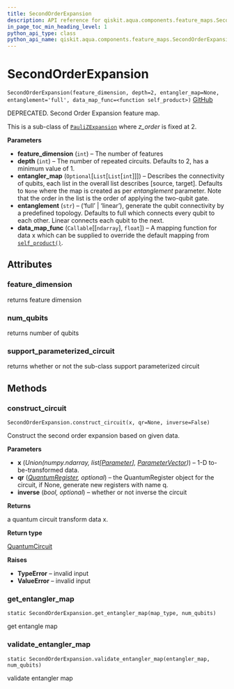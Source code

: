 ```yaml
---
title: SecondOrderExpansion
description: API reference for qiskit.aqua.components.feature_maps.SecondOrderExpansion
in_page_toc_min_heading_level: 1
python_api_type: class
python_api_name: qiskit.aqua.components.feature_maps.SecondOrderExpansion
---
```


# SecondOrderExpansion

<span id="qiskit.aqua.components.feature_maps.SecondOrderExpansion" />

`SecondOrderExpansion(feature_dimension, depth=2, entangler_map=None, entanglement='full', data_map_func=<function self_product>)` [GitHub](https://github.com/qiskit-community/qiskit-aqua/tree/stable/0.7/qiskit/aqua/components/feature_maps/second_order_expansion.py "view source code")

DEPRECATED. Second Order Expansion feature map.

This is a sub-class of [`PauliZExpansion`](qiskit.aqua.components.feature_maps.PauliZExpansion "qiskit.aqua.components.feature_maps.PauliZExpansion") where *z\_order* is fixed at 2.

**Parameters**

*   **feature\_dimension** (`int`) – The number of features
*   **depth** (`int`) – The number of repeated circuits. Defaults to 2, has a minimum value of 1.
*   **entangler\_map** (`Optional`\[`List`\[`List`\[`int`]]]) – Describes the connectivity of qubits, each list in the overall list describes \[source, target]. Defaults to `None` where the map is created as per *entanglement* parameter. Note that the order in the list is the order of applying the two-qubit gate.
*   **entanglement** (`str`) – (‘full’ | ‘linear’), generate the qubit connectivity by a predefined topology. Defaults to full which connects every qubit to each other. Linear connects each qubit to the next.
*   **data\_map\_func** (`Callable`\[\[`ndarray`], `float`]) – A mapping function for data x which can be supplied to override the default mapping from [`self_product()`](qiskit.aqua.components.feature_maps.self_product "qiskit.aqua.components.feature_maps.self_product").

## Attributes

### feature\_dimension

returns feature dimension

### num\_qubits

returns number of qubits

### support\_parameterized\_circuit

returns whether or not the sub-class support parameterized circuit

## Methods

### construct\_circuit

<span id="qiskit.aqua.components.feature_maps.SecondOrderExpansion.construct_circuit" />

`SecondOrderExpansion.construct_circuit(x, qr=None, inverse=False)`

Construct the second order expansion based on given data.

**Parameters**

*   **x** (*Union(numpy.ndarray, list\[*[*Parameter*](qiskit.circuit.Parameter "qiskit.circuit.Parameter")*],* [*ParameterVector*](qiskit.circuit.ParameterVector "qiskit.circuit.ParameterVector")*)*) – 1-D to-be-transformed data.
*   **qr** ([*QuantumRegister*](qiskit.circuit.QuantumRegister "qiskit.circuit.QuantumRegister")*, optional*) – the QuantumRegister object for the circuit, if None, generate new registers with name q.
*   **inverse** (*bool, optional*) – whether or not inverse the circuit

**Returns**

a quantum circuit transform data x.

**Return type**

[QuantumCircuit](qiskit.circuit.QuantumCircuit "qiskit.circuit.QuantumCircuit")

**Raises**

*   **TypeError** – invalid input
*   **ValueError** – invalid input

### get\_entangler\_map

<span id="qiskit.aqua.components.feature_maps.SecondOrderExpansion.get_entangler_map" />

`static SecondOrderExpansion.get_entangler_map(map_type, num_qubits)`

get entangle map

### validate\_entangler\_map

<span id="qiskit.aqua.components.feature_maps.SecondOrderExpansion.validate_entangler_map" />

`static SecondOrderExpansion.validate_entangler_map(entangler_map, num_qubits)`

validate entangler map

